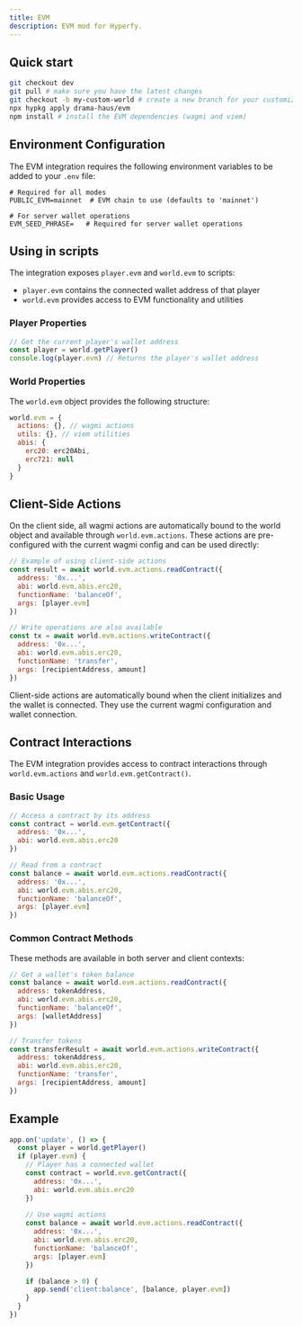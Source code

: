 ```yaml
---
title: EVM 
description: EVM mod for Hyperfy.
---
```



## Quick start

```bash
git checkout dev
git pull # make sure you have the latest changes
git checkout -b my-custom-world # create a new branch for your customized world
npx hypkg apply drama-haus/evm
npm install # install the EVM dependencies (wagmi and viem)
```

<LinkCard title="You can check what this patch adds here" href="https://github.com/hyperfy-xyz/hyperfy/compare/dev...cow_evm" />

## Environment Configuration

The EVM integration requires the following environment variables to be added to your `.env` file:

```
# Required for all modes
PUBLIC_EVM=mainnet  # EVM chain to use (defaults to 'mainnet')

# For server wallet operations
EVM_SEED_PHRASE=   # Required for server wallet operations
```

## Using in scripts

The integration exposes `player.evm` and `world.evm` to scripts:
- `player.evm` contains the connected wallet address of that player
- `world.evm` provides access to EVM functionality and utilities

### Player Properties

```javascript
// Get the current player's wallet address
const player = world.getPlayer()
console.log(player.evm) // Returns the player's wallet address
```

### World Properties

The `world.evm` object provides the following structure:

```javascript
world.evm = {
  actions: {}, // wagmi actions
  utils: {}, // viem utilities
  abis: {
    erc20: erc20Abi,
    erc721: null
  }
}
```

## Client-Side Actions

On the client side, all wagmi actions are automatically bound to the world object and available through `world.evm.actions`. These actions are pre-configured with the current wagmi config and can be used directly:

```javascript
// Example of using client-side actions
const result = await world.evm.actions.readContract({
  address: '0x...',
  abi: world.evm.abis.erc20,
  functionName: 'balanceOf',
  args: [player.evm]
})

// Write operations are also available
const tx = await world.evm.actions.writeContract({
  address: '0x...',
  abi: world.evm.abis.erc20,
  functionName: 'transfer',
  args: [recipientAddress, amount]
})
```

<Aside type="note">
Client-side actions are automatically bound when the client initializes and the wallet is connected. They use the current wagmi configuration and wallet connection.
</Aside>

## Contract Interactions

The EVM integration provides access to contract interactions through `world.evm.actions` and `world.evm.getContract()`.

### Basic Usage

```javascript
// Access a contract by its address
const contract = world.evm.getContract({
  address: '0x...',
  abi: world.evm.abis.erc20
})

// Read from a contract
const balance = await world.evm.actions.readContract({
  address: '0x...',
  abi: world.evm.abis.erc20,
  functionName: 'balanceOf',
  args: [player.evm]
})
```

### Common Contract Methods

These methods are available in both server and client contexts:

```javascript
// Get a wallet's token balance
const balance = await world.evm.actions.readContract({
  address: tokenAddress,
  abi: world.evm.abis.erc20,
  functionName: 'balanceOf',
  args: [walletAddress]
})

// Transfer tokens
const transferResult = await world.evm.actions.writeContract({
  address: tokenAddress,
  abi: world.evm.abis.erc20,
  functionName: 'transfer',
  args: [recipientAddress, amount]
})
```

## Example

```javascript
app.on('update', () => {
  const player = world.getPlayer()
  if (player.evm) {
    // Player has a connected wallet
    const contract = world.evm.getContract({
      address: '0x...',
      abi: world.evm.abis.erc20
    })
    
    // Use wagmi actions
    const balance = await world.evm.actions.readContract({
      address: '0x...',
      abi: world.evm.abis.erc20,
      functionName: 'balanceOf',
      args: [player.evm]
    })

    if (balance > 0) {
      app.send('client:balance', [balance, player.evm])
    }
  }
})
```